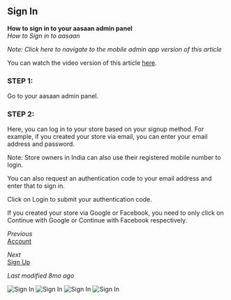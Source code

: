 ## Sign In

**How to sign in to your aasaan admin panel**  
*How to Sign in to aasaan*

*Note: Click here to navigate to the mobile admin app version of this article*

You can watch the video version of this article [here](video-link).

### STEP 1:

Go to your aasaan admin panel.

### STEP 2:

Here, you can log in to your store based on your signup method. For example, if you created your store via email, you can enter your email address and password.

Note: Store owners in India can also use their registered mobile number to login.

You can also request an authentication code to your email address and enter that to sign in.

Click on Login to submit your authentication code.

If you created your store via Google or Facebook, you need to only click on Continue with Google or Continue with Facebook respectively.

*Previous*  
[Account](previous-link)

*Next*  
[Sign Up](next-link)

*Last modified 8mo ago*

![Sign In](https://cdn.aasaan.app/docs/sign/sign_1.png)
![Sign In](https://cdn.aasaan.app/docs/sign/sign_2.png)
![Sign In](https://cdn.aasaan.app/docs/sign/sign_3.png)
![Sign In](https://cdn.aasaan.app/docs/sign/sign_4.png)
